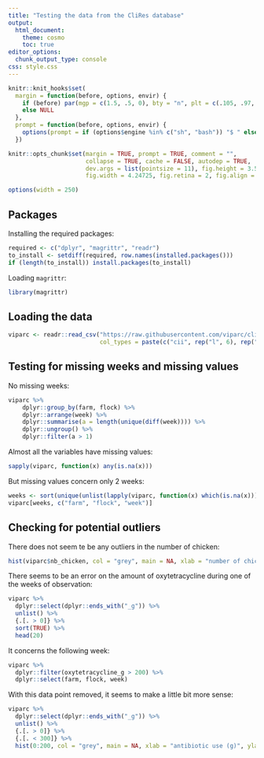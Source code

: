 ```yaml
---
title: "Testing the data from the CliRes database"
output:
  html_document:
    theme: cosmo
    toc: true
editor_options: 
  chunk_output_type: console
css: style.css
---
```


```r
knitr::knit_hooks$set(
  margin = function(before, options, envir) {
    if (before) par(mgp = c(1.5, .5, 0), bty = "n", plt = c(.105, .97, .13, .97))
    else NULL
  },
  prompt = function(before, options, envir) {
    options(prompt = if (options$engine %in% c("sh", "bash")) "$ " else "> ")
  })

knitr::opts_chunk$set(margin = TRUE, prompt = TRUE, comment = "",
                      collapse = TRUE, cache = FALSE, autodep = TRUE,
                      dev.args = list(pointsize = 11), fig.height = 3.5,
                      fig.width = 4.24725, fig.retina = 2, fig.align = "center")

options(width = 250)
```

## Packages

Installing the required packages:

```r
required <- c("dplyr", "magrittr", "readr")
to_install <- setdiff(required, row.names(installed.packages()))
if (length(to_install)) install.packages(to_install)
```

Loading `magrittr`:

```r
library(magrittr)
```

## Loading the data

```r
viparc <- readr::read_csv("https://raw.githubusercontent.com/viparc/clires_data/master/data/viparc.csv",
                          col_types = paste(c("cii", rep("l", 6), rep("d", 45), "lil"), collapse = ""))
```

## Testing for missing weeks and missing values

No missing weeks:

```r
viparc %>%
    dplyr::group_by(farm, flock) %>%
    dplyr::arrange(week) %>%
    dplyr::summarise(a = length(unique(diff(week)))) %>%
    dplyr::ungroup() %>%
    dplyr::filter(a > 1)
```

Almost all the variables have missing values:

```r
sapply(viparc, function(x) any(is.na(x)))
```

But missing values concern only 2 weeks:

```r
weeks <- sort(unique(unlist(lapply(viparc, function(x) which(is.na(x))))))
viparc[weeks, c("farm", "flock", "week")]
```

## Checking for potential outliers

There does not seem te be any outliers in the number of chicken:

```r
hist(viparc$nb_chicken, col = "grey", main = NA, xlab = "number of chicken", ylab = "number of weeks")
```

There seems to be an error on the amount of oxytetracycline during one of the
weeks of observation:

```r
viparc %>%
  dplyr::select(dplyr::ends_with("_g")) %>% 
  unlist() %>%
  {.[. > 0]} %>%
  sort(TRUE) %>%
  head(20)
```

It concerns the following week:

```r
viparc %>%
  dplyr::filter(oxytetracycline_g > 200) %>%
  dplyr::select(farm, flock, week)
```

With this data point removed, it seems to make a little bit more sense:

```r
viparc %>%
  dplyr::select(dplyr::ends_with("_g")) %>% 
  unlist() %>%
  {.[. > 0]} %>%
  {.[. < 300]} %>%
  hist(0:200, col = "grey", main = NA, xlab = "antibiotic use (g)", ylab = "number of weeks")
```

